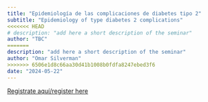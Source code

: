```yaml
---
title: "Epidemiología de las complicaciones de diabetes tipo 2" 
subtitle: "Epidemiology of type diabetes 2 complications"
<<<<<<< HEAD
# description: "add here a short description of the seminar"
author: "TBC"
=======
description: "add here a short description of the seminar"
author: "Omar Silverman"
>>>>>>> 6506e1d8c66aa30d41b1008b0fdfa8247ebed3f6
date: "2024-05-22"
---
```


[Registrate aquí/register
here](https://aarhusuniversity.zoom.us/meeting/register/u5cqfuGuqz4uHtEnOIoRx9QbSwu5rzgXUFX-)
